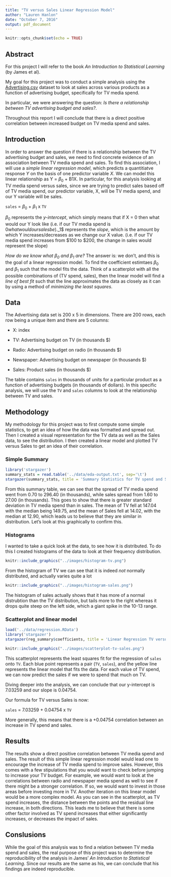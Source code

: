 ```yaml
---
title: "TV versus Sales Linear Regression Model"
author: "Lauren Hanlon"
date: "October 7, 2016"
output: pdf_document
---
```


```r
knitr::opts_chunk$set(echo = TRUE)
```

## Abstract

For this project I will refer to the book _An Introduction to Statistical Learning_ (by James et al).

My goal for this project was to conduct a simple analysis using the [Advertising.csv](http://www-bcf.usc.edu/~gareth/ISL/Advertising.csv) dataset to look at sales across various products as a function of advertising budget, specifically for TV media spend. 

In particular, we were answering the question: _Is there a relationship between TV advertising budget and sales?_.

Throughout this report I will conclude that there is a direct positive correlation between increased budget on TV media spend and sales.

## Introduction

In order to answer the question if there is a relationship between the TV advertising budget and sales, we need to find concrete evidence of an association between TV media spend and sales. To find this association, I will use a _simple linear regression model_, which predicts a quantitiatve response _Y_ on the basis of one predictor variable _X_. We can model this linear relationship as Y = $\beta_0$ + B1X. In particular, for this analysis looking at TV media spend versus sales, since we are trying to predict sales based off of TV media spend, our predictor variable, X, will be TV media spend, and our Y variable will be sales.

`sales` = $\beta_0$ + $\beta_1$ x `TV`

$\beta_0$ represents the _y-intercept_, which simply means that if X = 0 then what would our Y look like (i.e. if our TV media spend is $0 what would our sales be).
$\beta_1$ represents the _slope_, which is the amount by which Y increases/decreases as we change our X value. (i.e. if our TV media spend increases from $100 to $200, the change in sales would represent the slope)

_How do we know what $\beta_0$ and $\beta_1$ are?_ The answer is: we don't, and this is the goal of a linear regression model. To find the coefficient estimtaes $\beta_0$ and $\beta_1$ such that the model fits the data. Think of a scatterplot with all the possible combinations of (TV spend, sales), then the linear model will find a _line of best fit_ such that the line approximates the data as closely as it can by using a method of _minimizing the least squares_. 

## Data

The Advertising data set is 200 x 5 in dimensions. There are 200 rows, each row being a unique item and there are 5 columns:

- X: index

- TV: Advertising budget on TV (in thousands $)

- Radio: Advertising budget on radio (in thousands $)

- Newspaper: Advertising budget on newspaper (in thousands $)

- Sales: Product sales (in thousands $)

The table contains `sales` in thousands of units for a particular product as a function of advertising budgets (in thousands of dollars). In this specific analysis, we will use the `TV` and `sales` columns to look at the relationship between TV and sales.

## Methodology

My methodology for this project was to first compute some simple statistics, to get an idea of how the data was formatted and spread out. Then I created a visual representation for the TV data as well as the Sales data, to see the distribution. I then created a linear model and plotted TV versus Sales to get an idea of their correlation.

### Simple Summary

```r
library('stargazer')
summary_stats = read.table('../data/eda-output.txt', sep='\t')
stargazer(summary_stats, title = 'Summary Statistics for TV spend and Sales (in thousands)', type='latex', summary=FALSE, header=FALSE)
```

From this summary table, we can see that the spread of TV media spend went from 0.70 to 296.40 (in thousands), while sales spread from 1.60 to 27.00 (in thousands). This goes to show that there is greater standard deviation in TV media spend than in sales. The mean of TV fell at 147.04 with the median being 149.75, and the mean of Sales fell at 14.02, with the median at 12.90, which leads us to believe that they are similar in distribution. Let's look at this graphically to confirm this.

### Histograms

I wanted to take a quick look at the data, to see how it is distributed. To do this I created histograms of the data to look at their frequency distribution.

```r
knitr::include_graphics("../images/histogram-tv.png")
```

From the histogram of TV we can see that it is indeed _not_ normally distributed, and actually varies quite a lot

```r
knitr::include_graphics("../images/histogram-sales.png")
```

The histogram of sales actually shows that it has more of a normal distrubtion than the TV distribution, but tails more to the right whereas it drops quite steep on the left side, which a giant spike in the 10-13 range.

### Scatterplot and linear model

```r
load('../data/regression.RData')
library('stargazer')
stargazer(reg_summary$coefficients, title = 'Linear Regression TV versus Sales', type='latex', header=FALSE)
```

```r
knitr::include_graphics("../images/scatterplot-tv-sales.png")
```

This scatterplot represents the least squares fit for the regression of `sales` onto `TV`. Each blue point represents a pair (`TV`, `sales`), and the yellow line represents the linear model that fits the data. For each value of TV spend, we can now predict the sales if we were to spend that much on TV.

Diving deeper into the analysis, we can conclude that our y-intercept is 7.03259 and our slope is 0.04754.

Our formula for TV versus Sales is now:

`sales` = 7.03259 + 0.04754 x `TV`

More generally, this means that there is a +0.04754 correlation between an increase in TV spend and sales.

## Results

The results show a direct positive correlation between TV media spend and sales. The result of this simple linear regression model would lead one to encourage the increase of TV media spend to improve sales. However, this comes with a few stipulations that you would want to check before jumping to increase your TV budget. For example, we would want to look at the correlations between radio and newspaper media spend as well to see if there might be a stronger correlation. If so, we would want to invest in those areas before investing more in TV. Another iteration on this linear model would be a more complex model. As you can see in the scatterplot, as TV spend increases, the distance between the points and the residual line increase, in both directions. This leads me to believe that there is some other factor involved as TV spend increases that either significantly increases, or decreases the impact of sales.

## Conslusions

While the goal of this analysis was to find a relation between TV media spend and sales, the real purpose of this project was to determine the reproducibility of the analysis in James' _An Introduction to Statistical Learning_. Since our results are the same as his, we can conclude that his findings are indeed reproducible.
